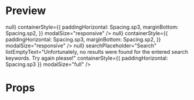 
<Meta title="Picker" />

# Preview

<Preview>
  <Story
    name="Picker"
    parameters={{
      design: {
        type: "figma",
        url:
          "https://www.figma.com/file/JdbljcIvyMoEVsBZgsg7bbu8/1.-Apps-Styleguide-and-Components?node-id=3007%3A0",
      },
    }}
  >
    <View>
      <Picker
        label="Picker (responsive size)"
        placeholder="Select an option"
        options={[
          { label: "option1", value: "1" },
          { label: "option2", value: "2" },
          { label: "option3", value: "3" },
        ]}
        selectedOption={undefined}
        title="Title"
        onSelectChange={() => null}
        containerStyle={{
          paddingHorizontal: Spacing.sp3,
          marginBottom: Spacing.sp2,
        }}
        modalSize="responsive"
      />
      <Picker
        label="Picker (responsive size)"
        placeholder="Select an option"
        options={[
          { label: "option1", value: "1" },
          { label: "option2", value: "2" },
          { label: "option3", value: "3" },
          { label: "option4", value: "4" },
          { label: "option5", value: "5" },
          { label: "option6", value: "6" },
          { label: "option7", value: "7" },
          { label: "option8", value: "8" },
        ]}
        selectedOption={undefined}
        title="Title"
        onSelectChange={() => null}
        containerStyle={{
          paddingHorizontal: Spacing.sp3,
          marginBottom: Spacing.sp2,
        }}
        modalSize="responsive"
      />
      <Picker
        label="Picker (full size)"
        placeholder="Select an option"
        options={data.countries}
        selectedOption={{
          label: "Netherlands",
          value: "nl",
          image: { uri: "https://www.countryflags.io/nl/flat/64.png" },
        }}
        favoriteOptions={[
          {
            label: "Belgium",
            value: "be",
            image: { uri: "https://www.countryflags.io/be/flat/64.png" },
          },
          {
            label: "Netherlands",
            value: "nl",
            image: { uri: "https://www.countryflags.io/nl/flat/64.png" },
          },
          {
            label: "United Kingdom",
            value: "gb",
            image: { uri: "https://www.countryflags.io/gb/flat/64.png" },
          },
          {
            label: "Germany",
            value: "de",
            image: { uri: "https://www.countryflags.io/de/flat/64.png" },
          },
        ]}
        title="Country"
        onSelectChange={() => null}
        searchPlaceholder="Search"
        listEmptyText="Unfortunately, no results were found for the entered search keywords. Try again please!"
        containerStyle={{ paddingHorizontal: Spacing.sp3 }}
        modalSize="full"
      />
    </View>
  </Story>
</Preview>

# Props

<Props of={Picker} />
